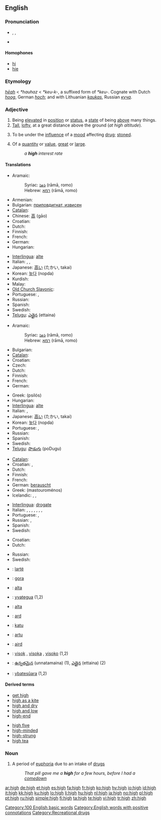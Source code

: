 {{wikipedia}}
==English==
{{rank|herself|year|dear|296|high|above|received|read}}

===Pronunciation===
* {{enPR|hī}}, {{IPA|/haɪ/}}, {{SAMPA|/haI/}}
* {{audio|en-us-high.ogg|Audio (US)}}
*: {{rhymes|aɪ}}

====Homophones====
* [[hi]]
* [[hie]]

===Etymology===
{{OE.}} ''[[heah|hēah]]'' < {{Ger.}} ''*hauhaz'' < {{IE.}} ''*keu-k-'', a suffixed form of ''*keu-''. Cognate with Dutch ''[[hoog]]'', German ''[[hoch]]''; and with Lithuanian ''[[kaukas]]'', Russian ''[[куча]]''.

===Adjective===
{{en-adj|higher|highest}}

# Being [[elevated]] in [[position]] or [[status]], a [[state]] of being [[above]] many things.
# [[tall|Tall]], [[lofty]], at a great distance above the ground (''at high altitude'').
# {{slang}} To be under the [[influence]] of a [[mood]] affecting [[drug]]; [[stoned]].<!--wikisaurus?-->
# Of a [[quantity]] or [[value]], [[great]] or [[large]].
#: ''a '''high''' interest rate''

====Translations====
{{trans-top|elevated}}
* Aramaic:
*: Syriac: [[ܪܡܐ]] (rāmā, romo) {{c}}
*: Hebrew: [[רמא]] (rāmā, romo) {{c}}
* Armenian: {{t|hy|բարձր|bardzr}}
* Bulgarian: [[приповдигнат, извисен]]
* [[Catalan]]: {{t+|ca|alt}}
* Chinese: [[高]] (gāo)
* Croatian: {{t-|hr|visok}}
* Dutch: {{t+|nl|hoog}}
* Finnish: {{t+|fi|korkea}}
* French: {{t+|fr|haut}}
* German: {{t+|de|hoch}}
* Hungarian: {{t+|hu|magas}}
{{trans-mid}}
* [[Interlingua]]: [[alte]]
* Italian: {{t+|it|alto}}, {{t-|it|elevato}}, {{t+|it|illustre}}
* Japanese: [[高い]] (たかい, takai)
* Korean: [[높다]] (nopda)
* Kurdish: {{t-|ku|به‌رز|sc=KUchar}}
* Malay: {{t+|ms|tinggi|xs=Malay}}
* [[Old Church Slavonic]]: {{tø|cu|въіскъ|tr=vysokŭ|sc=Cyrl|xs=Old Church Slavonic}}
* Portuguese: {{t+|pt|alto|m}}, {{t+|pt|alta|f}}
* Russian: {{t+|ru|высокий|m|sc=Cyrl}}
* Spanish: {{t+|es|alto}}
* Swedish: {{t+|sv|hög}}
* [[Telugu]]: [[ఎత్తైన]] (ettaina)
{{trans-bottom}}

{{trans-top|tall, lofty}}
* Aramaic:
*: Syriac: [[ܪܡܐ]] (rāmā, romo) {{c}}
*: Hebrew: [[רמא]] (rāmā, romo) {{c}}
* Bulgarian: {{t+|bg|висок|sc=Cyrl}}
* [[Catalan]]: {{t+|ca|alt}}
* Croatian: {{t-|hr|visok}}
* Czech: {{t+|cs|vysoký|m}}
* Dutch: {{t+|nl|hoog}}
* Finnish: {{t+|fi|korkea}}
* French: {{t+|fr|haut}}
* German: {{t+|de|hoch}}
{{trans-mid}}
* Greek: {{t+|el|ψηλός|m|sc=Grek}} (psilós)
* Hungarian: {{t+|hu|magas}}
* [[Interlingua]]: [[alte]]
* Italian: {{t+|it|alto}}, {{t-|it|elevato}}
* Japanese: [[高い]] (たかい, takai)
* Korean: [[높다]] (nopda)
* Portuguese: {{t+|pt|alto|m}}, {{t+|pt|alta|f}}
* Russian: {{t+|ru|высокий|m|sc=Cyrl}}
* Spanish: {{t+|es|alto}}
* Swedish: {{t+|sv|hög}}
* [[Telugu]]: [[పొడుగు]] (poDugu)
{{trans-bottom}}

{{trans-top|slang: stoned}}
* [[Catalan]]: {{t-|ca|drogat}}
* Croatian: {{t-|hr|napušen}}, {{t-|hr|nadrogiran}}
* Dutch: {{t+|nl|high}}
* Finnish: {{t-|fi|pilvessä}}
* French: {{t+|fr|planer}}
* German: [[berauscht]]
* Greek: {{t|el|μαστουρωμένος|m|sc=Grek}} (mastouroménos)
* Icelandic: {{t+|is|skakkur|m}}, {{t|is|skökk|f}}, {{t|is|skakkt|n}}
{{trans-mid}}
* [[Interlingua]]: [[drogate]]
* Italian: {{t+|it|fatto}}, {{t-|it|eccitato}}, {{t-|it|su di giri}}, {{t-|it|schizzato}}, {{t-|it|scoppiato}}, {{t-|it|flippato}}, {{t-|it|fuso}}, {{t-|it|gasato}}
* Portuguese: {{t+|pt|alto|m}}, {{t+|pt|alta|f}}
* Russian: {{t|ru|укуренный|tr=ukúrennyj}}, {{t|ru|обдолбаный|tr=obdólbanyj}}
* Spanish: {{t-|es|colocado}}
* Swedish: {{t+|sv|hög}}
{{trans-bottom}}

{{trans-top|great or large quantity}}
* Croatian: {{t-|hr|visok}}
* Dutch: {{t+|nl|hoog}}
{{trans-mid}}
* Russian: {{t+|ru|высокий|m|sc=Cyrl}}
* Swedish: {{t+|sv|hög}}
{{trans-bottom}}

{{checktrans-top}}
* {{ttbc|Albanian}}: [[lartë]]
* {{ttbc|Basque}}: [[gora]]
* {{ttbc|Esperanto}}: [[alta]]
* {{ttbc|Guaraní}}: [[yvategua]] (1,2)
* {{ttbc|Ido}}: [[alta]]
* {{ttbc|Irish}}: [[ard]]
{{checktrans-mid}}
* {{ttbc|Pitjantjatjara}}: [[katu]]
* {{ttbc|Sardinian}}: [[artu]]
* {{ttbc|Scottish Gaelic}}: [[aird]]
* {{ttbc|Slovene}}: [[visok]] {{m}}, [[visoka]] {{f}}, [[visoko]] {{n}} (1,2)
* {{ttbc|Telugu}}: [[ఉన్నతమైన]] (unnatamaina) (1), [[ఎత్తైన]] (ettaina) (2)
* {{ttbc|Tupinambá}}: [[ybatesûara]] (1,2)
{{checktrans-bottom}}

====Derived terms====
{{top2}}
* [[get high]]
* [[high as a kite]]
* [[high and dry]]
* [[high and low]]
* [[high-end]]
{{mid2}}
* [[high five]]
* [[high-minded]]
* [[high-strung]]
* [[high tea]]
{{bottom2}}

===Noun===
{{en-noun}}

# A period of [[euphoria]] due to an intake of [[drugs]]
#: ''That pill gave me a '''high''' for a few hours, before I had a [[comedown]]''

[[Category:100 English basic words]]
[[Category:English words with positive connotations]]
[[Category:Recreational drugs]]

[[ar:high]]
[[de:high]]
[[et:high]]
[[es:high]]
[[fa:high]]
[[fr:high]]
[[ko:high]]
[[hy:high]]
[[io:high]]
[[id:high]]
[[it:high]]
[[kk:high]]
[[ku:high]]
[[lo:high]]
[[li:high]]
[[hu:high]]
[[nl:high]]
[[ja:high]]
[[no:high]]
[[pl:high]]
[[pt:high]]
[[ru:high]]
[[simple:high]]
[[fi:high]]
[[ta:high]]
[[te:high]]
[[vi:high]]
[[tr:high]]
[[zh:high]]